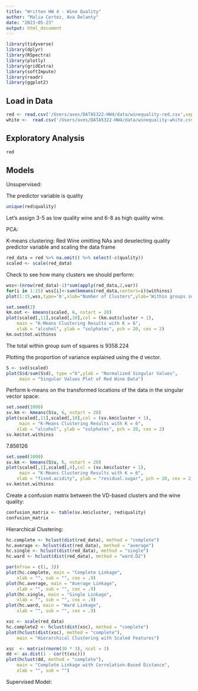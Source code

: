 ```yaml
---
title: "Written HW 4 - Wine Quality"
author: "Malia Cortez, Ava Delanty"
date: "2023-05-23"
output: html_document
---
```


```r
library(tidyverse)
library(dplyr)
library(RSpectra)
library(plotly)
library(gridExtra)
library(softImpute)
library(readr)
library(ggplot2)
```

## Load in Data

```r
red <- read.csv('/Users/aves/DATA5322-HW4/data/winequality-red.csv',sep=',')
white <-  read.csv('/Users/aves/DATA5322-HW4/data/winequality-white.csv',sep=',')
```

## Exploratory Analysis 

```r
red
```

## Models

Unsupervised:

The predictor variable is quality 
```r
unique(red$quality)
```
Let's assign 3-5 as low quality wine and 6-8 as high quality wine. 

PCA:




K-means clustering:
Red Wine omitting NAs and deselecting quality predictor variable and scaling the data frame
```r
red_data = red %>% na.omit() %>% select(-c(quality))
scaled <- scale(red_data)
```

Check to see how many clusters we should perform:
```r
wss<-(nrow(red_data)-1)*sum(apply(red_data,2,var))
for(i in 1:15) wss[i]<-sum(kmeans(red_data,centers=i)$withinss)
plot(1:15,wss,type='b',xlab="Number of Clusters",ylab='Within groups sum of squares')
```

```r
set.seed(2)
km.out <- kmeans(scaled, 6, nstart = 20)
plot(scaled[,11],scaled[,10],col = (km.out$cluster + 1),
    main = "K-Means Clustering Results with K = 6",
    xlab = "alcohol", ylab = "sulphates", pch = 20, cex = 2)
km.out$tot.withinss
```
The total within group sum of squares is 9358.224

Plotting the proportion of variance explained using the d vector. 
```r
S <- svd(scaled)
plot(S$d/sum(S$d), type ="b",ylab = "Normalized Singular Values",
     main = "Singular Values Plot of Red Wine Data")
```
Perform k-means on the transformed locations of the data in the singular vector space:
```r
set.seed(1000)
sv.km <- kmeans(S$u, 6, nstart = 20)
plot(scaled[,11],scaled[,10],col = (sv.km$cluster + 1),
     main = "K-Means Clustering Results with K = 6",
    xlab = "alcohol", ylab = "sulphates", pch = 20, cex = 2)
sv.km$tot.withinss
```
7.856126

```r
set.seed(1000)
sv.km <- kmeans(S$u, 6, nstart = 20)
plot(scaled[,1],scaled[,4],col = (sv.km$cluster + 1),
     main = "K-Means Clustering Results with K = 6",
    xlab = "fixed.acidity", ylab = "residual.sugar", pch = 20, cex = 2)
sv.km$tot.withinss
```
Create a confusion matrix between the VD-based clusters and the wine quality:
```r
confusion_matrix <- table(sv.km$cluster, red$quality)
confusion_matrix 
```


Hierarchical Clustering:
```r
hc.complete <- hclust(dist(red_data), method = "complete")
hc.average <- hclust(dist(red_data), method = "average")
hc.single <- hclust(dist(red_data), method = "single")
hc.ward <- hclust(dist(red_data), method = "ward.D2")
```

```r
par(mfrow = c(1, 3))
plot(hc.complete, main = "Complete Linkage",
    xlab = "", sub = "", cex = .9)
plot(hc.average, main = "Average Linkage",
    xlab = "", sub = "", cex = .9)
plot(hc.single, main = "Single Linkage",
    xlab = "", sub = "", cex = .9)
plot(hc.ward, main = "Ward Linkage",
    xlab = "", sub = "", cex = .9)
```
```r
xsc <- scale(red_data)
hc.complete2 <- hclust(dist(xsc), method = "complete")
plot(hclust(dist(xsc), method = "complete"),
    main = "Hierarchical Clustering with Scaled Features")
```
```r
xsc  <- matrix(rnorm(30 * 3), ncol = 3)
dd <- as.dist(1 - cor(t(xsc)))
plot(hclust(dd, method = "complete"),
    main = "Complete Linkage with Correlation-Based Distance",
    xlab = "", sub = "")
```







Supervised Model: 

